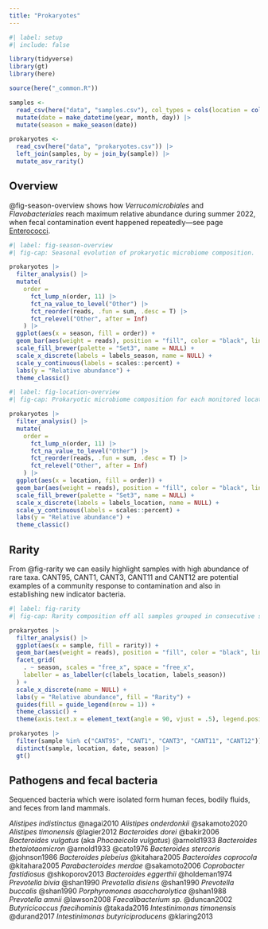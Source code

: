 ```yaml
---
title: "Prokaryotes"
---
```


```r
#| label: setup
#| include: false

library(tidyverse)
library(gt)
library(here)

source(here("_common.R"))

samples <- 
  read_csv(here("data", "samples.csv"), col_types = cols(location = col_factor(levels = locations))) |>
  mutate(date = make_datetime(year, month, day)) |> 
  mutate(season = make_season(date))

prokaryotes <- 
  read_csv(here("data", "prokaryotes.csv")) |> 
  left_join(samples, by = join_by(sample)) |> 
  mutate_asv_rarity()
```

## Overview

@fig-season-overview shows how *Verrucomicrobiales* and *Flavobacteriales* reach maximum relative abundance during summer 2022, when fecal contamination event happened repeatedly---see page [Enterococci](enterococci.qmd).

```r
#| label: fig-season-overview
#| fig-cap: Seasonal evolution of prokaryotic microbiome composition.

prokaryotes |> 
  filter_analysis() |> 
  mutate(
    order =
      fct_lump_n(order, 11) |>
      fct_na_value_to_level("Other") |>
      fct_reorder(reads, .fun = sum, .desc = T) |>
      fct_relevel("Other", after = Inf)
    ) |> 
  ggplot(aes(x = season, fill = order)) +
  geom_bar(aes(weight = reads), position = "fill", color = "black", linewidth = .3) +
  scale_fill_brewer(palette = "Set3", name = NULL) +
  scale_x_discrete(labels = labels_season, name = NULL) +
  scale_y_continuous(labels = scales::percent) +
  labs(y = "Relative abundance") +
  theme_classic()
```

```r
#| label: fig-location-overview
#| fig-cap: Prokaryotic microbiome composition for each monitored location.

prokaryotes |> 
  filter_analysis() |> 
  mutate(
    order =
      fct_lump_n(order, 11) |>
      fct_na_value_to_level("Other") |>
      fct_reorder(reads, .fun = sum, .desc = T) |>
      fct_relevel("Other", after = Inf)
    ) |> 
  ggplot(aes(x = location, fill = order)) +
  geom_bar(aes(weight = reads), position = "fill", color = "black", linewidth = .3) +
  scale_fill_brewer(palette = "Set3", name = NULL) +
  scale_x_discrete(labels = labels_location, name = NULL) +
  scale_y_continuous(labels = scales::percent) +
  labs(y = "Relative abundance") +
  theme_classic()
```

## Rarity

From @fig-rarity we can easily highlight samples with high abundance of rare taxa. CANT95, CANT1, CANT3, CANT11 and CANT12 are potential examples of a community response to contamination and also in establishing new indicator bacteria.

```r
#| label: fig-rarity
#| fig-cap: Rarity composition off all samples grouped in consecutive seasons.

prokaryotes |>
  filter_analysis() |>
  ggplot(aes(x = sample, fill = rarity)) +
  geom_bar(aes(weight = reads), position = "fill", color = "black", linewidth = .2) +
  facet_grid(
    . ~ season, scales = "free_x", space = "free_x",
    labeller = as_labeller(c(labels_location, labels_season))
  ) +
  scale_x_discrete(name = NULL) +
  labs(y = "Relative abundance", fill = "Rarity") +
  guides(fill = guide_legend(nrow = 1)) +
  theme_classic() +
  theme(axis.text.x = element_text(angle = 90, vjust = .5), legend.position = "bottom")
```
```r
prokaryotes |> 
  filter(sample %in% c("CANT95", "CANT1", "CANT3", "CANT11", "CANT12")) |> 
  distinct(sample, location, date, season) |> 
  gt()
```
## Pathogens and fecal bacteria

Sequenced bacteria which were isolated form human feces, bodily fluids, and feces from land mammals.

*Alistipes indistinctus* @nagai2010
*Alistipes onderdonkii* @sakamoto2020
*Alistipes timonensis* @lagier2012
*Bacteroides dorei* @bakir2006
*Bacteroides vulgatus* (aka *Phocaeicola vulgatus*) @arnold1933
*Bacteroides thetaiotaomicron* @arnold1933 @cato1976
*Bacteroides stercoris* @johnson1986
*Bacteroides plebeius* @kitahara2005
*Bacteroides coprocola* @kitahara2005
*Parabacteroides merdae* @sakamoto2006
*Coprobacter fastidiosus* @shkoporov2013
*Bacteroides eggerthii* @holdeman1974
*Prevotella bivia* @shan1990
*Prevotella disiens* @shan1990
*Prevotella buccalis* @shan1990
*Porphyromonas asaccharolytica* @shan1988
*Prevotella amnii* @lawson2008
*Faecalibacterium sp.* @duncan2002
*Butyricicoccus faecihominis* @takada2016
*Intestinimonas timonensis* @durand2017
*Intestinimonas butyriciproducens* @klaring2013

